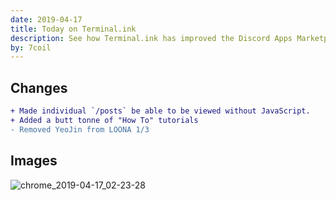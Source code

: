 ```yaml
---
date: 2019-04-17
title: Today on Terminal.ink
description: See how Terminal.ink has improved the Discord Apps Marketplace today, on the 17th April 2019.
by: 7coil
---
```


## Changes
```diff
+ Made individual `/posts` be able to be viewed without JavaScript.
+ Added a butt tonne of "How To" tutorials
- Removed YeoJin from LOONA 1/3
```

## Images
![chrome_2019-04-17_02-23-28](https://user-images.githubusercontent.com/13886925/56254209-c57b8900-60b7-11e9-8ffe-44cd170e4c8e.png)
